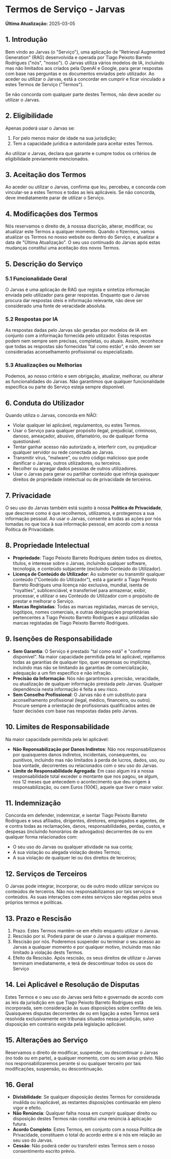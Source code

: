# Termos de Serviço - Jarvas

**Última Atualização:** 2025-03-05

## 1. Introdução

Bem vindo ao Jarvas (o "Serviço"), uma aplicação de "Retrieval Augmented Generation" (RAG) desenvolvida e operada por Tiago Peixoto Barreto Rodrigues ("nós", "nosso"). O Jarvas utiliza vários modelos de IA, incluíndo mas não limitados aos criados pela OpenAI e Google, para gerar respostas com base nas perguntas e os documentos enviados pelo utilizador. Ao aceder ou utilizar o Jarvas, está a concordar em cumprir e ficar vinculado a estes Termos de Serviço ("Termos"). 

Se não concorda com qualquer parte destes Termos, não deve aceder ou utilizar o Jarvas.

## 2. Eligibilidade

Apenas poderá usar o Jarvas se:

1. For pelo menos maior de idade na sua jurisdição;   
2. Tem a capacidade jurídica e autoridade para aceitar estes Termos.

Ao utilizar o Jarvas, declara que garante e cumpre todos os critérios de eligibilidade previamente mencionados.

## 3. Aceitação dos Termos

Ao aceder ou utilizar o Jarvas, confirma que leu, percebeu, e concorda com vincular-se a estes Termos e todas as leis aplicáveis. Se não concorda, deve imediatamente parar de utilizar o Serviço.


## 4. Modificações dos Termos

Nós reservamos o direito de, à nosssa discrição, alterar, modificar, ou atualizar este Termos a qualquer momento. Quando o fizermos, vamos atualizar os Termos no nosso website ou dentro do Serviço, e atualizar a data de "Última Atualização". O seu uso continuado do Jarvas após estas mudanças constitui uma aceitação dos novos Termos.

## 5. Descrição do Serviço

### 5.1 Funcionalidade Geral

O Jarvas é uma aplicação de RAG que regista e sintetiza informação enviada pelo utilizador para gerar respostas. Enquanto que o Jarvas procura dar respostas úteis e informação relevante, não deve ser considerado uma fonte de veracidade absoluta.

### 5.2 Respostas por IA

As respostas dadas pelo Jarvas são geradas por modelos de IA em conjunto com a informação fornecida pelo utilizador. Estas respostas podem nem sempre sem precisas, completas, ou atuais. Assim, reconhece que todas as respostas são fornecidas "tal como estão", e não devem ser consideradas aconselhamento profissional ou especializado.

### 5.3 Atualizações ou Melhorias

Podemos, ao nosso critério e sem obrigação, atualizar, melhorar, ou alterar as funcionalidades do Jarvas. Não garantimos que qualquer funcionalidade específica ou parte do Serviço esteja sempre disponível.

## 6. Conduta do Utilizador

Quando utiliza o Jarvas, concorda em NÃO:

- Violar qualquer lei aplicável, regulamentos, ou estes Termos.
- Usar o Serviço para qualquer propósito ilegal, prejudicial, criminoso, danoso, ameaçador, abusivo, difamatório, ou de qualquer forma questionável.
- Tentar ganhar acesso não autorizado a, interferir com, ou prejudicar qualquer servidor ou rede conectada ao Jarvas.
- Transmitir vírus, "malware", ou outro código malicioso que pode danificar o Jarvas, outros utilizadores, ou terceiros.
- Recolher ou agregar dados pessoas de outros utilizadores.
- Usar o Jarvas para gerar ou partilhar conteúdo que infrinja quaisquer direitos de propriedade intelectual ou de privacidade de terceiros.

## 7. Privacidade

O seu uso do Jarvas também está sujeito à nossa **Política de Privacidade**, que descreve como é que recolhemos, utilizamos, e protegemos a sua informação pessoal. Ao usar o Jarvas, consente a todas as ações por nós tomadas no que toca à sua informação pessoal, em acordo com a nossa Política de Privacidade.

## 8. Propriedade Intelectual

- **Propriedade**: Tiago Peixoto Barreto Rodrigues detém todos os direitos, títulos, e interesse sobre o Jarvas, incluíndo qualquer software, tecnologia, e conteúdo subjacente (excluíndo Conteúdo do Utilizador).
- **Licença de Conteúdo do Utilizador**: Ao submeter ou transmitir qualquer conteúdo ("Conteúdo do Utilizador"), está a garantir a Tiago Peixoto Barreto Rodrigues uma licença não exclusiva, mundial, isenta de "royalties", sublicenciável, e transferível para armazenar, exibir, processar, e utilizar o seu Conteúdo do Utilizador com o propósito de prestar e melhorar o Serviço.
- **Marcas Registadas**: Todas as marcas registadas, marcas de serviço, logótipos, nomes comerciais, e outras designações proprietárias pertencentes a Tiago Peixoto Barreto Rodrigues e aqui utilizadas são marcas registadas de Tiago Peixoto Barreto Rodrigues.

## 9. Isenções de Responsabilidade

- **Sem Garantia**: O Serviço é prestado "tal como está" e "conforme disponível". Na maior capacidade permitida pela lei aplicável, rejeitamos todas as garantias de qualquer tipo, quer expressas ou implícitas, incluíndo mas não se limitando às garantias de comercialização, adequação a um fim específico e não infração.
- **Precisão da Informação**: Nós não garantimos a precisão, veracidade, ou atualização de qualquer informação prestada pelo Jarvas. Qualquer dependência nesta informação é feita a seu risco.
- **Sem Conselho Profissional**: O Jarvas não é um substituto para aconselhamento profissional (legal, médico, financeiro, ou outro). Procure sempre a orientação de profissionais qualificados antes de fazer decisões com base nas respostas dadas pelo Jarvas.

## 10. Limites de Responsabilidade

Na maior capacidade permitida pela lei aplicável:

- **Não Reponsabilização por Danos Indiretos**: Não nos responsabilizamos por quaisqueres danos indiretos, incidentais, consequentes, ou punitivos, incluíndo mas não limitados à perda de lucros, dados, uso, ou boa vontade, decorrentes ou relacionados com o seu uso do Jarvas.
- **Limite de Responsabilidade Agregada**: Em caso algum irá a nossa responsabilidade total exceder o montante que nos pagou, se algum, nos 12 meses que antecedem o acontecimento que deu origem à responsabilização, ou cem Euros (100€), aquele que tiver o maior valor.

## 11. Indemnização

Concorda em defender, indemnizar, e isentar Tiago Peixoto Barreto Rodrigues e seus afiliados, dirigentes, diretores, empregados e agentes, de e contra todas as reclamações, danos, responsabilidades, perdas, custos, e despesas (incluíndo honorários de advogados) decorrentes de ou em qualquer forma relacionados com:
- O seu uso do Jarvas ou qualquer atividade na sua conta;
- A sua violação ou alegada violação destes Termos;
- A sua violação de qualquer lei ou dos direitos de terceiros;

## 12. Serviços de Terceiros

O Jarvas pode integrar, incorporar, ou de outro modo utilizar serviços ou conteúdos de terceiros. Não nos responsabilizamos por tais serviços e conteúdos. As suas interações com estes serviços são regidas pelos seus próprios termos e políticas.

## 13. Prazo e Rescisão

1. Prazo. Estes Termos mantêm-se em efeito enquanto utilizar o Jarvas.
2. Rescisão por si. Poderá parar de usar o Jarvas a qualquer momento.
3. Rescisão por nós. Poderemos suspender ou terminar o seu acesso ao Jarvas a qualquer momento e por qualquer motivo, incluíndo mas não limitado à violação dests Termos.
4. Efeito da Rescisão. Após rescisão, os seus direitos de utilizar o Jarvas terminam imediatamente, e terá de descontinuar todos os usos do Serviço

## 14. Lei Aplicável e Resolução de Disputas

Estes Termos e o seu uso do Jarvas será feito e governado de acordo com as leis da jurisdição em que Tiago Peixoto Barreto Rodrigues está incorporada, sem consideração às suas disposições sobre conflito de leis. Quaisqueres disputas decorrentes de ou em ligação a estes Termos será resolvida exclusivamente em tribunais situados nessa jurisdição, salvo disposição em contrário exigida pela legislação aplicável.

## 15. Alterações ao Serviço

Reservamos o direito de modificar, suspender, ou descontinuar o Jarvas (no todo ou em parte), a qualquer momento, com ou sem aviso prévio. Não nos responsabilizaremos perante si ou qualquer terceiro por tais modificações, suspensão, ou descontinuação.

## 16. Geral

- **Divisbilidade**: Se qualquer disposição destes Termos for considerada inválida ou inaplicável, as restantes disposições continuarão em pleno vigor e efeito.
- **Não Renúncia**: Qualquer falha nossa em cumprir qualquer direito ou disposição destes Termos não constitui uma renúncia à aplicação futura.
- **Acordo Completo**: Estes Termos, em conjunto com a nossa Política de Privacidade, constituem o total do acordo entre si e nós em relação ao seu uso do Jarvas.
- **Cessão**: Não poderá ceder ou transferir estes Termos sem o nosso consentimento escrito prévio.
